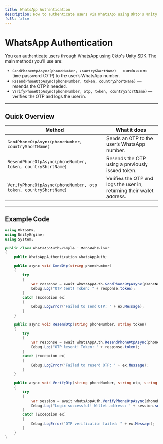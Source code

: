 ```yaml
---
title: WhatsApp Authentication
description: How to authenticate users via WhatsApp using Okto's Unity SDK with simple OTP methods.
full: false
---
```



<AIMarkdownComponent isIndex={false} />

# WhatsApp Authentication

You can authenticate users through WhatsApp using Okto's Unity SDK. The main methods you’ll use are:

- `SendPhoneOtpAsync(phoneNumber, countryShortName)` — sends a one-time password (OTP) to the user’s WhatsApp number.
- `ResendPhoneOtpAsync(phoneNumber, token, countryShortName)` — resends the OTP if needed.
- `VerifyPhoneOtpAsync(phoneNumber, otp, token, countryShortName)` — verifies the OTP and logs the user in.

---

## Quick Overview

| Method                         | What it does                                      |
|-------------------------------|--------------------------------------------------|
| `SendPhoneOtpAsync(phoneNumber, countryShortName)`  | Sends an OTP to the user’s WhatsApp number.    |
| `ResendPhoneOtpAsync(phoneNumber, token, countryShortName)` | Resends the OTP using a previously issued token. |
| `VerifyPhoneOtpAsync(phoneNumber, otp, token, countryShortName)` | Verifies the OTP and logs the user in, returning their wallet address. |

---

## Example Code

```csharp
using OktoSDK;
using UnityEngine;
using System;

public class WhatsAppAuthExample : MonoBehaviour
{
    public WhatsAppAuthentication whatsAppAuth;

    public async void SendOtp(string phoneNumber)
    {
        try
        {
            var response = await whatsAppAuth.SendPhoneOtpAsync(phoneNumber);
            Debug.Log("OTP Sent! Token: " + response.token);
        }
        catch (Exception ex)
        {
            Debug.LogError("Failed to send OTP: " + ex.Message);
        }
    }

    public async void ResendOtp(string phoneNumber, string token)
    {
        try
        {
            var response = await whatsAppAuth.ResendPhoneOtpAsync(phoneNumber, token);
            Debug.Log("OTP Resent! Token: " + response.token);
        }
        catch (Exception ex)
        {
            Debug.LogError("Failed to resend OTP: " + ex.Message);
        }
    }

    public async void VerifyOtp(string phoneNumber, string otp, string token)
    {
        try
        {
            var session = await whatsAppAuth.VerifyPhoneOtpAsync(phoneNumber, otp, token);
            Debug.Log("Login successful! Wallet address: " + session.smartWalletAddress);
        }
        catch (Exception ex)
        {
            Debug.LogError("OTP verification failed: " + ex.Message);
        }
    }
}
